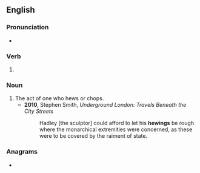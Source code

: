 ==English==

===Pronunciation===
* {{IPA|en|/ˈhjuːɪŋ/}}

===Verb===
{{head|en|verb form}}

# {{present participle of|en|hew|nocat=1}}

===Noun===
{{en-noun}}

# The act of one who hews or chops.
#* '''2010''', Stephen Smith, ''Underground London: Travels Beneath the City Streets''
#*: Hadley [the sculptor] could afford to let his '''hewings''' be rough where the monarchical extremities were concerned, as these were to be covered by the raiment of state.

===Anagrams===
* {{anagrams|en|a=eghinw|whinge}}
